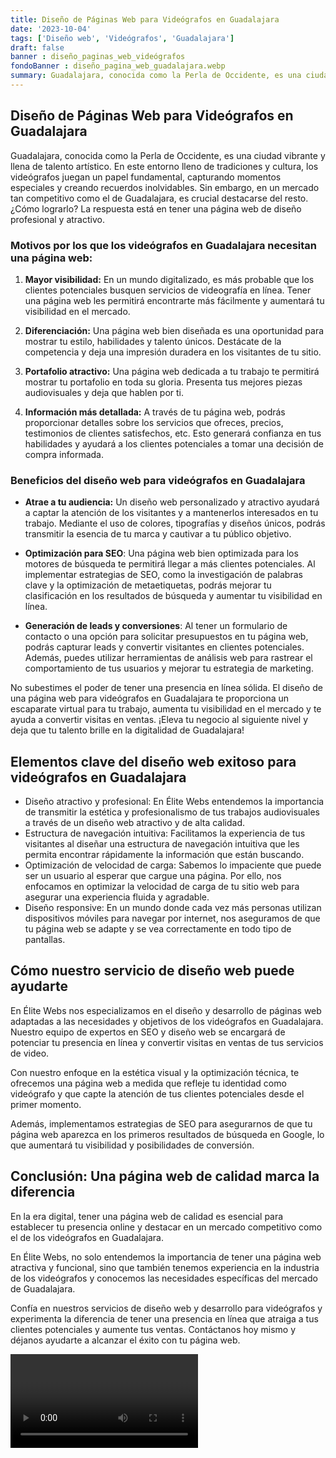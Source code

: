 ```yaml
---
title: Diseño de Páginas Web para Videógrafos en Guadalajara
date: '2023-10-04'
tags: ['Diseño web', 'Videógrafos', 'Guadalajara']
draft: false
banner : diseño_paginas_web_videógrafos
fondoBanner : diseño_pagina_web_guadalajara.webp
summary: Guadalajara, conocida como la Perla de Occidente, es una ciudad vibrante y llena de talento artístico. En este entorno lleno de tradiciones y cultura, los videógrafos juegan un papel fundamental, capturando momentos especiales y creando recuerdos inolvidables. Sin embargo, en un mercado tan competitivo como el de Guadalajara, es crucial destacarse del resto. ¿Cómo lograrlo? La respuesta está en tener una página web de diseño profesional y atractivo.
---
```


## Diseño de Páginas Web para Videógrafos en Guadalajara

Guadalajara, conocida como la Perla de Occidente, es una ciudad vibrante y llena de talento artístico. En este entorno lleno de tradiciones y cultura, los videógrafos juegan un papel fundamental, capturando momentos especiales y creando recuerdos inolvidables. Sin embargo, en un mercado tan competitivo como el de Guadalajara, es crucial destacarse del resto. ¿Cómo lograrlo? La respuesta está en tener una página web de diseño profesional y atractivo.

### Motivos por los que los videógrafos en Guadalajara necesitan una página web:

1. **Mayor visibilidad:** En un mundo digitalizado, es más probable que los clientes potenciales busquen servicios de videografía en línea. Tener una página web les permitirá encontrarte más fácilmente y aumentará tu visibilidad en el mercado.

2. **Diferenciación:** Una página web bien diseñada es una oportunidad para mostrar tu estilo, habilidades y talento únicos. Destácate de la competencia y deja una impresión duradera en los visitantes de tu sitio.

3. **Portafolio atractivo:** Una página web dedicada a tu trabajo te permitirá mostrar tu portafolio en toda su gloria. Presenta tus mejores piezas audiovisuales y deja que hablen por ti.

4. **Información más detallada:** A través de tu página web, podrás proporcionar detalles sobre los servicios que ofreces, precios, testimonios de clientes satisfechos, etc. Esto generará confianza en tus habilidades y ayudará a los clientes potenciales a tomar una decisión de compra informada.

### Beneficios del diseño web para videógrafos en Guadalajara

- **Atrae a tu audiencia:** Un diseño web personalizado y atractivo ayudará a captar la atención de los visitantes y a mantenerlos interesados en tu trabajo. Mediante el uso de colores, tipografías y diseños únicos, podrás transmitir la esencia de tu marca y cautivar a tu público objetivo.

- **Optimización para SEO**: Una página web bien optimizada para los motores de búsqueda te permitirá llegar a más clientes potenciales. Al implementar estrategias de SEO, como la investigación de palabras clave y la optimización de metaetiquetas, podrás mejorar tu clasificación en los resultados de búsqueda y aumentar tu visibilidad en línea.

- **Generación de leads y conversiones**: Al tener un formulario de contacto o una opción para solicitar presupuestos en tu página web, podrás capturar leads y convertir visitantes en clientes potenciales. Además, puedes utilizar herramientas de análisis web para rastrear el comportamiento de tus usuarios y mejorar tu estrategia de marketing.

No subestimes el poder de tener una presencia en línea sólida. El diseño de una página web para videógrafos en Guadalajara te proporciona un escaparate virtual para tu trabajo, aumenta tu visibilidad en el mercado y te ayuda a convertir visitas en ventas. ¡Eleva tu negocio al siguiente nivel y deja que tu talento brille en la digitalidad de Guadalajara!

<GifSeo />

<Cta />

## Elementos clave del diseño web exitoso para videógrafos en Guadalajara

- Diseño atractivo y profesional: En Élite Webs entendemos la importancia de transmitir la estética y profesionalismo de tus trabajos audiovisuales a través de un diseño web atractivo y de alta calidad.
- Estructura de navegación intuitiva: Facilitamos la experiencia de tus visitantes al diseñar una estructura de navegación intuitiva que les permita encontrar rápidamente la información que están buscando.
- Optimización de velocidad de carga: Sabemos lo impaciente que puede ser un usuario al esperar que cargue una página. Por ello, nos enfocamos en optimizar la velocidad de carga de tu sitio web para asegurar una experiencia fluida y agradable.
- Diseño responsive: En un mundo donde cada vez más personas utilizan dispositivos móviles para navegar por internet, nos aseguramos de que tu página web se adapte y se vea correctamente en todo tipo de pantallas.

## Cómo nuestro servicio de diseño web puede ayudarte

En Élite Webs nos especializamos en el diseño y desarrollo de páginas web adaptadas a las necesidades y objetivos de los videógrafos en Guadalajara. Nuestro equipo de expertos en SEO y diseño web se encargará de potenciar tu presencia en línea y convertir visitas en ventas de tus servicios de video.

Con nuestro enfoque en la estética visual y la optimización técnica, te ofrecemos una página web a medida que refleje tu identidad como videógrafo y que capte la atención de tus clientes potenciales desde el primer momento.

Además, implementamos estrategias de SEO para asegurarnos de que tu página web aparezca en los primeros resultados de búsqueda en Google, lo que aumentará tu visibilidad y posibilidades de conversión.

## Conclusión: Una página web de calidad marca la diferencia

En la era digital, tener una página web de calidad es esencial para establecer tu presencia online y destacar en un mercado competitivo como el de los videógrafos en Guadalajara.

En Élite Webs, no solo entendemos la importancia de tener una página web atractiva y funcional, sino que también tenemos experiencia en la industria de los videógrafos y conocemos las necesidades específicas del mercado de Guadalajara.

Confía en nuestros servicios de diseño web y desarrollo para videógrafos y experimenta la diferencia de tener una presencia en línea que atraiga a tus clientes potenciales y aumente tus ventas. Contáctanos hoy mismo y déjanos ayudarte a alcanzar el éxito con tu página web.

<Video />

<CtaBot job='Videógrafos' city='Guadalajara'/>

<Gmaps query='Guadalajara+españa+maps' />